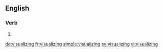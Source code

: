 
==English==

===Verb===
{{head|en}}

# {{present participle of|visualize}}

[[de:visualizing]]
[[fr:visualizing]]
[[simple:visualizing]]
[[sv:visualizing]]
[[vi:visualizing]]